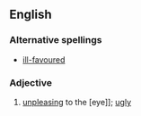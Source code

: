 ==English==
===Alternative spellings===
*[[ill-favoured]]
===Adjective===
{{en-adj}}
# [[unpleasing]] to the [eye]]; [[ugly]]